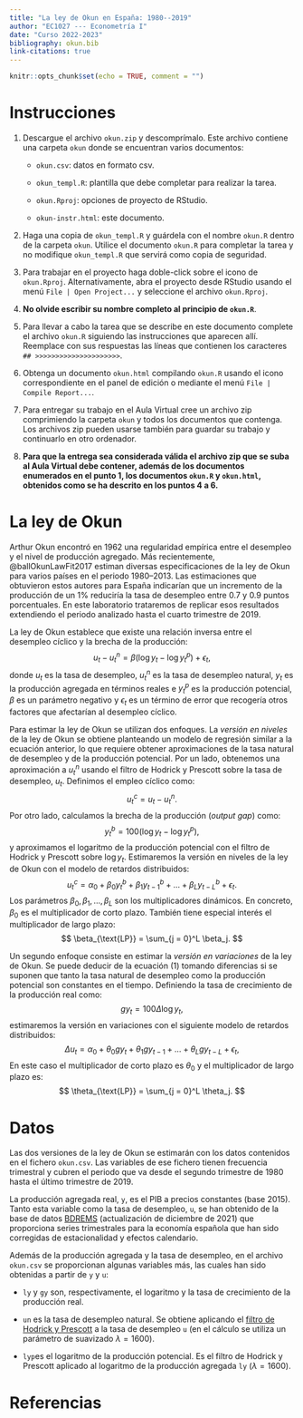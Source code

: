 ```yaml
---
title: "La ley de Okun en España: 1980--2019"
author: "EC1027 --- Econometría I"
date: "Curso 2022-2023"
bibliography: okun.bib
link-citations: true
---
```


```r
knitr::opts_chunk$set(echo = TRUE, comment = "")
```


# Instrucciones {.unnumbered}

1. Descargue el archivo `okun.zip` y descomprímalo. Este archivo contiene una carpeta `okun` donde se encuentran varios documentos:
    - `okun.csv`: datos en formato csv.

    - `okun_templ.R`: plantilla que debe completar para realizar la tarea.

    - `okun.Rproj`: opciones de proyecto de RStudio.

    - `okun-instr.html`: este documento.

2. Haga una copia de `okun_templ.R` y guárdela con el nombre `okun.R` dentro de la carpeta `okun`. Utilice el documento `okun.R` para completar la tarea y no modifique `okun_templ.R` que servirá como copia de seguridad.

3. Para trabajar en el proyecto haga doble-click sobre el icono de `okun.Rproj`. Alternativamente, abra el proyecto desde RStudio usando el menú `File | Open Project...` y seleccione el archivo `okun.Rproj`.

4. **No olvide escribir su nombre completo al principio de `okun.R`**.

5. Para llevar a cabo la tarea que se describe en este documento complete el archivo `okun.R` siguiendo las instrucciones que aparecen allí. Reemplace con sus respuestas las líneas que contienen los caracteres `## >>>>>>>>>>>>>>>>>>>>>`.

6. Obtenga un documento `okun.html` compilando `okun.R` usando el icono correspondiente en el panel de edición o mediante el menú `File | Compile Report...`.

7. Para entregar su trabajo en el Aula Virtual cree un archivo zip comprimiendo la carpeta `okun` y todos los documentos que contenga. Los archivos zip pueden usarse también para guardar su trabajo y continuarlo en otro ordenador.

8. **Para que la entrega sea considerada válida el archivo zip que se suba al Aula Virtual debe contener, además de los documentos enumerados en el punto 1, los documentos `okun.R`  y `okun.html`, obtenidos como se ha descrito en los puntos 4 a 6.** 


# La ley de Okun

Arthur Okun encontró en 1962 una regularidad empírica entre el desempleo y el nivel de producción agregado. Más recientemente, @ballOkunLawFit2017 estiman diversas especificaciones de la ley de Okun para varios países en el periodo 1980--2013. Las estimaciones que obtuvieron estos autores para España indicarían que un incremento de la producción de un $1\%$ reduciría la tasa de desempleo entre 0.7 y 0.9 puntos porcentuales. En este laboratorio trataremos de replicar esos resultados extendiendo el periodo analizado hasta el cuarto trimestre de 2019.

La ley de Okun establece que existe una relación inversa entre el desempleo cíclico y la brecha de la producción:
$$
  u_t - u^n_t = \beta (\log y_t - \log y^p_t) + \epsilon_t, \tag{1}
$$
donde $u_t$ es la tasa de desempleo, $u^n_t$ es la tasa de desempleo natural, $y_t$ es la producción agregada en términos reales e $y^p_t$ es la producción potencial, $\beta$ es un parámetro negativo y $\epsilon_t$ es un término de error que recogería otros factores que afectarían al desempleo cíclico.

Para estimar la ley de Okun se utilizan dos enfoques. La *versión en niveles* de la ley de Okun se obtiene planteando un modelo de regresión similar a la ecuación anterior, lo que requiere obtener aproximaciones de la tasa natural de desempleo y de la producción potencial. Por un lado, obtenemos una aproximación a $u^n_t$ usando el filtro de Hodrick y Prescott sobre la tasa de desempleo, $u_t$. Definimos el empleo cíclico como:
$$
  u^c_t = u_t - u^n_t. \tag{2}
$$
Por otro lado, calculamos la brecha de la producción (*output gap*) como:
$$
  y^b_t = 100  (\log y_t - \log y^p_t), \tag{3}
$$
y aproximamos el logaritmo de la producción potencial con el filtro de Hodrick y Prescott sobre $\log y_t$. Estimaremos la versión en niveles de la ley de Okun con el modelo de retardos distribuidos:
$$
  u^c_t = 
  \alpha_0 + 
  \beta_0 y^b_t + 
  \beta_1 y^b_{t-1} + 
  \dots +
  \beta_L y^b_{t-L} + \epsilon_t.
  \tag{Mod1}
$$
Los parámetros $\beta_0, \beta_1, \dots, \beta_L$ son los multiplicadores dinámicos. En concreto, $\beta_0$ es el multiplicador de corto plazo. También tiene especial interés el multiplicador de largo plazo:
$$
  \beta_{\text{LP}} = \sum_{j = 0}^L \beta_j.
$$

Un segundo enfoque consiste en estimar la *versión en variaciones* de la ley de Okun. Se puede deducir de la ecuación $(1)$ tomando diferencias si se suponen que tanto la tasa natural de desempleo como la producción potencial son constantes en el tiempo. Definiendo la tasa de crecimiento de la producción real como:
$$
 gy_t = 100 \Delta \log y_t,
$$
estimaremos la versión en variaciones con el siguiente modelo de retardos distribuidos:
$$
\Delta u_t = 
\alpha_0 + 
\theta_0 gy_t + 
\theta_1 gy_{t-1} + 
\dots + 
\theta_L gy_{t-L} +
\epsilon_t
,
\tag{Mod2}
$$
En este caso el multiplicador de corto plazo es $\theta_0$ y el multiplicador de largo plazo es:
$$
  \theta_{\text{LP}} = \sum_{j = 0}^L \theta_j.
$$



# Datos

Las dos versiones de la ley de Okun se estimarán con los datos contenidos en el fichero `okun.csv`. Las  variables de ese fichero tienen frecuencia trimestral y cubren el periodo que va desde el segundo trimestre de 1980 hasta el último trimestre de 2019. 

La producción agregada real, `y`, es el PIB a precios constantes (base 2015). Tanto esta variable como la tasa de desempleo, `u`, se han obtenido de la base de datos [BDREMS](https://www.sepg.pap.hacienda.gob.es/sitios/sepg/es-ES/Presupuestos/DocumentacionEstadisticas/Documentacion/paginas/basedatosmodelorems.aspx) (actualización de diciembre de 2021) que proporciona series trimestrales para la economía española que han sido corregidas de estacionalidad y efectos calendario.

Además de la producción agregada y la tasa de desempleo, en el archivo `okun.csv` se proporcionan algunas variables más, las cuales han sido obtenidas a partir de `y` y `u`:

- `ly` y `gy` son, respectivamente, el logaritmo y la tasa de crecimiento de la producción real.

- `un` es la tasa de desempleo natural. Se obtiene aplicando el [filtro de Hodrick y Prescott](https://es.wikipedia.org/wiki/Filtro_de_Hodrick-Prescott) a la tasa de desempleo `u` (en el cálculo se utiliza un parámetro de suavizado $\lambda = 1600$).

- `lyp`es el logaritmo de la producción potencial. Es el filtro de Hodrick y Prescott aplicado al logaritmo de la producción agregada `ly` ($\lambda = 1600$).


# Referencias {-}
